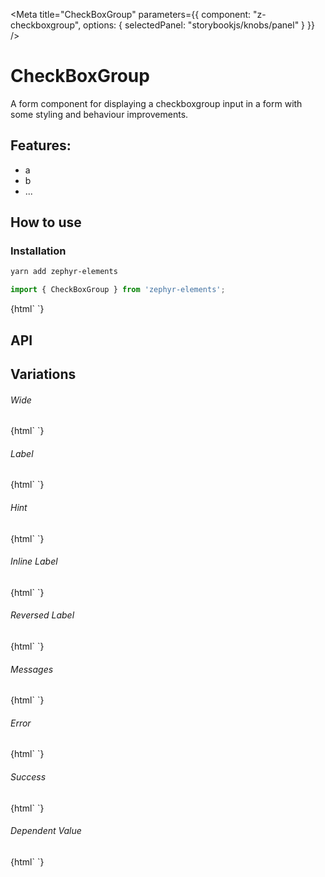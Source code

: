 

<Meta 
  title="CheckBoxGroup"
  parameters={{
    component: "z-checkboxgroup",
    options: { selectedPanel: "storybookjs/knobs/panel" }
  }}
/>

# CheckBoxGroup 

A form component for displaying a checkboxgroup input in a form with some styling and behaviour improvements.

## Features:

- a
- b
- ...

## How to use

### Installation

```bash
yarn add zephyr-elements
```

```js
import { CheckBoxGroup } from 'zephyr-elements';
```

<Preview withToolbar>
  <Story name="Simple">
    {html`
      <z-checkboxgroup id="simple" .options=${[{label: 'Apple', value: 'apple'},{label: 'Banana', value: 'banana'},{label: 'Orange', value: 'orange'}]}></z-checkboxgroup>
    `}
  </Story>
</Preview>

## API

<Props of="z-checkboxgroup" />

## Variations

###### Wide

<Story name="Wide">
  {html`
    <z-checkboxgroup id="wide" .options=${[{label: 'Apple', value: 'apple'},{label: 'Banana', value: 'banana'},{label: 'Orange', value: 'orange'}]} wide></z-checkboxgroup>
  `}
</Story>

###### Label

<Story name="Label">
  {html`
    <z-checkboxgroup id="label" .options=${[{label: 'Apple', value: 'apple'},{label: 'Banana', value: 'banana'},{label: 'Orange', value: 'orange'}]} label="Favorite Fruit"></z-checkboxgroup>
  `}
</Story>

###### Hint

<Story name="Hint">
  {html`
    <z-checkboxgroup id="hint" .options=${[{label: 'Apple', value: 'apple'},{label: 'Banana', value: 'banana'},{label: 'Orange', value: 'orange'}]} label="Favorite Fruit" hint="my favorite is banana, what is yours?"></z-checkboxgroup>
  `}
</Story>

###### Inline Label 

<Story name="Inline Label">
  {html`
    <z-checkboxgroup id="inline-label" .options=${[{label: 'Apple', value: 'apple'},{label: 'Banana', value: 'banana'},{label: 'Orange', value: 'orange'}]} label="Favorite Fruit" inline></z-checkboxgroup>
  `}
</Story>

###### Reversed Label

<Story name="Reversed Label">
  {html`
    <z-checkboxgroup id="reversed-label" .options=${[{label: 'Apple', value: 'apple'},{label: 'Banana', value: 'banana'},{label: 'Orange', value: 'orange'}]} label="Favorite Fruit" inline reversed></z-checkboxgroup>
  `}
</Story>


###### Messages

<Story name="Messages">
  {html`
    <z-checkboxgroup id="messages" .options=${[{label: 'Apple', value: 'apple'},{label: 'Banana', value: 'banana'},{label: 'Orange', value: 'orange'}]} label="Favorite Fruit" .messages=${['This is a message']}></z-checkboxgroup>
  `}
</Story>

###### Error

<Story name="Error">
  {html`
    <z-checkboxgroup id="error" label="Name" status="error" .options=${[{label: 'Apple', value: 'apple'},{label: 'Banana', value: 'banana'},{label: 'Orange', value: 'orange'}]}></z-checkboxgroup>
  `}
</Story>

###### Success 

<Story name="Success">
  {html`
    <z-checkboxgroup id="success" label="Name" status="success" .options=${[{label: 'Apple', value: 'apple'},{label: 'Banana', value: 'banana'},{label: 'Orange', value: 'orange'}]}></z-checkboxgroup>
  `}
</Story>

###### Dependent Value

<Story name="Dependent">
  {html`
    <z-checkboxgroup id="dependent" .options=${[{label: 'Apple', value: 'apple'},{label: 'Banana', value: 'banana'},{label: 'Orange', value: 'orange'}]} label="Favorite Fruit" dependent></z-checkboxgroup>
  `}
</Story>

